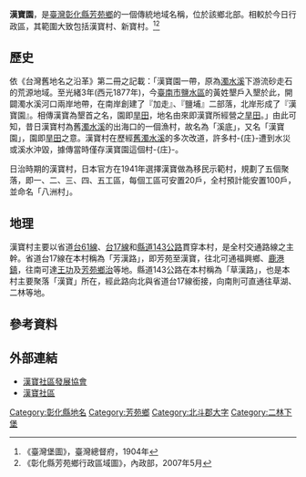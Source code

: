 {{Unreferenced|time=2013-08-25T14:53:53+00:00}}
{{ROC Village or Li Info
| Village/LiName = 漢寶
| Village/Li = 村
| City/CountyName = 彰化縣
| DivName = 芳苑鄉
| OldName = 溪底、漢寶園、八洲村
| AreaTotal = 
| Sub = 
| HouseholdTotal = 
| YearMonth = 
| PopTotal = 
| Male = 
| Female = 
| Longitude = 
| Latitude = 
| Neighbors = [[芳苑鄉|芳苑鄉]]：[[新寶村|新寶村]]、[[新生村|新生村]]<br>[[福興鄉_(臺灣)|福興鄉]]：[[頂粘村|頂粘村]]、[[麥厝村|麥厝村]]<br>[[二林鎮|二林鎮]]：[[振興里_(彰化縣二林鎮)|振興里]]
| MapLocation = 
| Head = 
| Address = 
| Website = 
| Photo = 
| Photo size = 250px
| Caption = 
| DataSource = 
}}
'''漢寶園'''，是[[臺灣|臺灣]][[彰化縣|彰化縣]][[芳苑鄉|芳苑鄉]]的一個傳統地域名稱，位於該鄉北部。相較於今日行政區，其範圍大致包括漢寶村、新寶村。<ref name="臺灣堡圖">《臺灣堡圖》，臺灣總督府，1904年</ref><ref name="芳苑鄉地圖">《彰化縣芳苑鄉行政區域圖》，內政部，2007年5月</ref>

== 歷史 ==
依《台灣舊地名之沿革》第二冊之記載：「漢寶園一帶，原為[[濁水溪|濁水溪]]下游流砂走石的荒源地域。至光緒3年(西元1877年)，今[[臺南市|臺南市]][[鹽水區|鹽水區]]的黃姓墾戶入墾於此，開闢濁水溪河口兩岸地帶，在南岸創建了『加走』、『鹽埔』二部落，北岸形成了『漢寶園』。相傳漢寶為墾首之名，園即[[旱田|旱田]]，地名由來即漢寶所經營之[[旱田|旱田]]。」由此可知，昔日漢寶村為舊[[濁水溪|濁水溪]]的出海口的一個漁村，故名為「溪底」，又名「漢寶園」，園即[[旱田|旱田]]之意。漢寶村在歷經[[舊濁水溪|舊濁水溪]]的多次改道，許多村-{庄}-遭到水災或溪水沖毀，據傳當時僅存漢寶園這個村-{庄}-。

日治時期的漢寶村，日本官方在1941年選擇漢寶做為移民示範村，規劃了五個聚落，即一、二、三、四、五工區，每個工區可安置20戶，全村預計能安置100戶，並命名「八洲村」。

== 地理 ==
漢寶村主要以省道[[台61線|台61線]]、[[台17線|台17線]]和[[縣道143號|縣道143公路]]貫穿本村，是全村交通路線之主幹。省道台17線在本村稱為「芳漢路」，即芳苑至漢寶，往北可通福興鄉、[[鹿港鎮|鹿港鎮]]，往南可達[[王功|王功]]及[[芳苑村|芳苑鄉治]]等地。縣道143公路在本村稱為「草漢路」，也是本村主要聚落「漢寶」所在，經此路向北與省道台17線銜接，向南則可直通往草湖、二林等地。

== 參考資料 ==
{{reflist}}

== 外部連結 ==
*[http://hbhbhb888.blogspot.tw/2010/08/blog-post_21.html 漢寶社區發展協會] {{Wayback|url=http://hbhbhb888.blogspot.tw/2010/08/blog-post_21.html |date=20161027024606 }}
*[https://web.archive.org/web/20121225153840/http://hb8991002.myweb.hinet.net/ 漢寶社區]

{{北斗郡}}

[[Category:彰化縣地名|Category:彰化縣地名]]
[[Category:芳苑鄉|Category:芳苑鄉]]
[[Category:北斗郡大字|Category:北斗郡大字]]
[[Category:二林下堡|Category:二林下堡]]